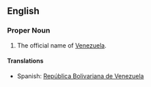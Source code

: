 ==English==
===Proper Noun===
{{en-proper noun|sg=[[Bolivarian]] [[Republic]] of [[Venezuela]]}}
#The official name of [[Venezuela]].

====Translations====
*Spanish: [[República Bolivariana de Venezuela]]